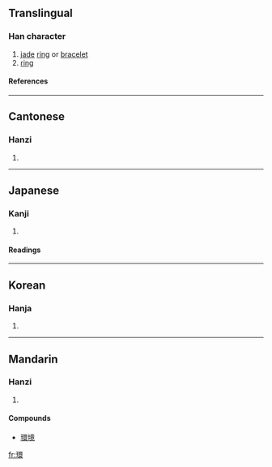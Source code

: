 {{see|环}}

==Translingual==
===Han character===
{{Han char|rn=96|rad=玉|as=13|sn=17|four=1613<sub>2</sub>|canj=一土田中女 (MGWLV)}}
# [[jade]] [[ring]] or [[bracelet]]
# [[ring]]
====References====
{{Han ref|kx=0743.170|dkj=21287|dj=1152.140|hdz=21140.050|uh=74B0|ud=29872|bh=C0F4|bd=49396}}

----
==Cantonese==
===Hanzi===
{{yue-hanzi|jyut=|y=waan4}}
# {{defn|Cantonese}}

----
==Japanese==
===Kanji===
{{ja-kanji|grade=c|rs=玉13}}
# {{defn|Japanese}} 
====Readings====
{{ja-readings|on=[[かん]] (kan)|kun=[[たまき]] (tamaki), [[わ]] (wa), [[めぐる]] (meguru)|nanori=}}

----
==Korean==
===Hanja===
{{ko-hanja|hangeul=환|eumhun=|rv=hwan|mr=hwan|y=hwan}}
# {{defn|Korean}}

----
==Mandarin==
===Hanzi===
{{cmn-hanzi|sim=环|pin=[[huán]] ([[huan2]])|wg=huan<sup>2</sup>}}
# {{defn|Mandarin}}
====Compounds====
*[[環境]]
[[fr:環]]